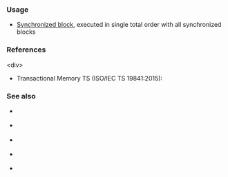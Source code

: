 {{cpp/keyword/title|{{tt|synchronized}} {{mark since tm ts}}}}
{{cpp/keyword/navbar}}

===Usage===
* [[cpp/language/transactional_memory#Synchronized_blocks|Synchronized block]], executed in single total order with all synchronized blocks {{mark since tm ts}}

===References===
&lt;div&gt;
* Transactional Memory TS (ISO/IEC TS 19841:2015): 
{{ref std|section=6.9|title=Synchronized statement|id=stmt.sync}}
{{ref std end}}

===See also===
* {{rlpt|atomic_cancel}} {{mark since tm ts}}
* {{rlpt|atomic_commit}} {{mark since tm ts}}
* {{rlpt|atomic_noexcept}} {{mark since tm ts}}
* {{rlpt|transaction_safe}} {{mark since tm ts}}
* {{rlpt|transaction_safe_dynamic}} {{mark since tm ts}}
